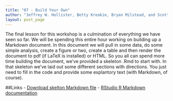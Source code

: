 ```yaml
---
title: "07 - Build Your Own"
author: "Jeffrey W. Hollister, Betty Kreakie, Bryan Milstead, and Scott Chamberlain"
layout: post_page
---
```


The final lesson for this workshop is a culmination of everything we have seen so far.  We will be spending this entire hour working on building up a Markdown document.  In this document we will pull in some data, do some simple analysis, create a figure or two, create a table and then render the document to pdf (if LaTeX is installed) or HTML.  So you all can spend more time building the document, we've provided a skeleton .Rmd to start with.  In that skeleton we've laid out some different sections with directions.  You just need to fill in the code and provide some explantory text (with Markdown, of course).


##Links
  - [Download skelton Markdown file](/iale_open_science/files/iale_open_science.Rmd)
  - [RStudio R Markdown documentation](http://rmarkdown.rstudio.com/)


